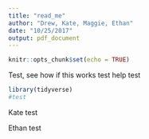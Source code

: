 ```yaml
---
title: "read_me"
author: "Drew, Kate, Maggie, Ethan"
date: "10/25/2017"
output: pdf_document
---
```


```r
knitr::opts_chunk$set(echo = TRUE)
```

Test, see how if this  works test help test
```r
library(tidyverse)
#test

```

Kate test

Ethan test



